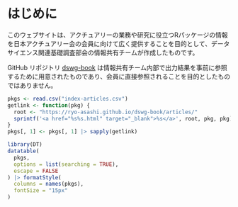 # はじめに {.unnumbered}

このウェブサイトは、アクチュアリーの業務や研究に役立つRパッケージの情報を日本アクチュアリー会の会員に向けて広く提供することを目的として、データサイエンス関連基礎調査部会の情報共有チームが作成したものです。

::: {.callout-note appearance="simple"}
GitHub リポジトリ [dswg-book](https://github.com/ryo-asashi/dswg-book) は情報共有チーム内部で出力結果を事前に参照するために用意されたものであり、会員に直接参照されることを目的としたものではありません。
:::

```r
pkgs <- read.csv("index-articles.csv")
getlink <- function(pkg) {
  root <- "https://ryo-asashi.github.io/dswg-book/articles/"
  sprintf('<a href="%s%s.html" target="_blank">%s</a>', root, pkg, pkg)
}
pkgs[, 1] <- pkgs[, 1] |> sapply(getlink)

library(DT)
datatable(
  pkgs,
  options = list(searching = TRUE),
  escape = FALSE
) |> formatStyle(
  columns = names(pkgs),
  fontSize = "15px"
)
```
